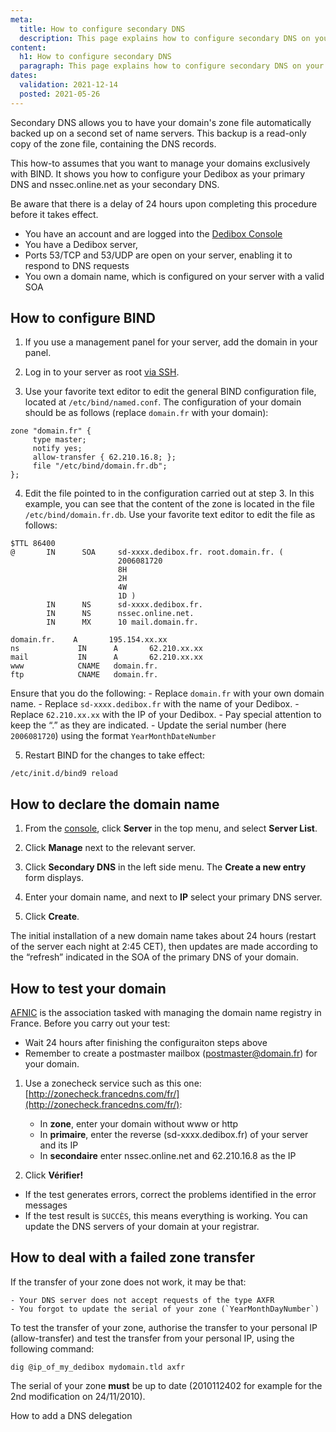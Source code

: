 ```yaml
---
meta:
  title: How to configure secondary DNS
  description: This page explains how to configure secondary DNS on your server
content:
  h1: How to configure secondary DNS
  paragraph: This page explains how to configure secondary DNS on your server
dates:
  validation: 2021-12-14
  posted: 2021-05-26
---
```


Secondary DNS allows you to have your domain's zone file automatically backed up on a second set of name servers. This backup is a read-only copy of the zone file, containing the DNS records.

This how-to assumes that you want to manage your domains exclusively with BIND. It shows you how to configure your Dedibox as your primary DNS and nssec.online.net as your secondary DNS.

<Message type="important">

Be aware that there is a delay of 24 hours upon completing this procedure before it takes effect.

</Message>

<Message type="requirement">

  - You have an account and are logged into the [Dedibox Console](https://console.online.net) 
  - You have a Dedibox server,
  - Ports 53/TCP and 53/UDP are open on your server, enabling it to respond to DNS requests
  - You own a domain name, which is configured on your server with a valid SOA

</Message>

## How to configure BIND

1. If you use a management panel for your server, add the domain in your panel.

2. Log in to your server as root [via SSH](/dedibox/dedicated-servers/how-to/connect-to-server#how-to-connect-via-ssh).

3. Use your favorite text editor to edit the general BIND configuration file, located at `/etc/bind/named.conf`. The configuration of your domain should be as follows (replace `domain.fr` with your domain):

  ```
  zone "domain.fr" { 
       type master; 
       notify yes; 
       allow-transfer { 62.210.16.8; }; 
       file "/etc/bind/domain.fr.db"; 
  }; 
  ```

4. Edit the file pointed to in the configuration carried out at step 3. In this example, you can see that the content of the zone is located in the file `/etc/bind/domain.fr.db`. Use your favorite text editor to edit the file as follows:

  ```
  $TTL 86400
  @       IN      SOA     sd-xxxx.dedibox.fr. root.domain.fr. (
                          2006081720
                          8H
                          2H
                          4W
                          1D )
          IN      NS      sd-xxxx.dedibox.fr.
          IN      NS      nssec.online.net.
          IN      MX      10 mail.domain.fr.

  domain.fr.    A       195.154.xx.xx
  ns             IN      A       62.210.xx.xx
  mail           IN      A       62.210.xx.xx
  www            CNAME   domain.fr.
  ftp            CNAME   domain.fr.
  ```

  Ensure that you do the following:
    - Replace `domain.fr` with your own domain name.
    - Replace `sd-xxxx.dedibox.fr` with the name of your Dedibox.
    - Replace `62.210.xx.xx` with the IP of your Dedibox.
    - Pay special attention to keep the “.” as they are indicated.
    - Update the serial number (here `2006081720`) using the format `YearMonthDateNumber`

5. Restart BIND for the changes to take effect:

  ```
  /etc/init.d/bind9 reload
  ```

## How to declare the domain name

1. From the [console](https://console.online.net/), click **Server** in the top menu, and select **Server List**.

2. Click **Manage** next to the relevant server.

3. Click **Secondary DNS** in the left side menu. The **Create a new entry** form displays.

4. Enter your domain name, and next to **IP** select your primary DNS server.

5. Click **Create**.

<Message type="note">

The initial installation of a new domain name takes about 24 hours (restart of the server each night at 2:45 CET), then updates are made according to the “refresh” indicated in the SOA of the primary DNS of your domain. 

</Message>

## How to test your domain

[AFNIC](https://www.afnic.fr/) is the association tasked with managing the domain name registry in France. Before you carry out your test:

  - Wait 24 hours after finishing the configuraiton steps above
  - Remember to create a postmaster mailbox (postmaster@domain.fr) for your domain.

1. Use a zonecheck service such as this one: [http://zonecheck.francedns.com/fr/](http://zonecheck.francedns.com/fr/):

    - In **zone**, enter your domain without www or http
    - In **primaire**, enter the reverse (sd-xxxx.dedibox.fr) of your server and its IP
    - In **secondaire** enter nssec.online.net and 62.210.16.8 as the IP

2. Click **Vérifier!**

  - If the test generates errors, correct the problems identified in the error messages
  - If the test result is `SUCCÈS`, this means everything is working. You can update the DNS servers of your domain at your registrar.

## How to deal with a failed zone transfer

If the transfer of your zone does not work, it may be that:

    - Your DNS server does not accept requests of the type AXFR
    - You forgot to update the serial of your zone (`YearMonthDayNumber`)

To test the transfer of your zone, authorise the transfer to your personal IP (allow-transfer) and test the transfer from your personal IP, using the following command:

```
dig @ip_of_my_dedibox mydomain.tld axfr
```

The serial of your zone **must** be up to date (2010112402 for example for the 2nd modification on 24/11/2010).

<Navigation title="See Also">
  <PreviousButton to="/dedibox-network/dns/how-to/add-dns-delegation/">How to add a DNS delegation</PreviousButton>
</Navigation>
